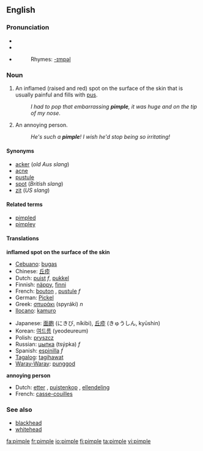 ==English==

===Pronunciation===
*{{IPAchar|pĭm'p(ə)l}}
*{{IPA|/ˈpɪmp(ə)l/}}
*{{SAMPA|/"pImp(@)l/}}
*:Rhymes: [[Rhymes:English:-ɪmpəl|-ɪmpəl]]

===Noun===
{{wikipedia}}
{{en-noun}}

# An inflamed (raised and red) spot on the surface of the skin that is usually painful and fills with [[pus]].
#:''I had to pop that embarrassing '''pimple''', it was huge and on the tip of my nose''.
# {{Slang}} An annoying person.
#:''He's such a '''pimple'''! I wish he'd stop being so irritating!''

====Synonyms====
*[[acker]] (''old Aus slang'')
*[[acne]]
*[[pustule]]
*[[spot]] (''British slang'')
*[[zit]] (''US slang'')

====Related terms====
*[[pimpled]]
*[[pimpley]]

====Translations====
'''inflamed spot on the surface of the skin'''
{{top}}
*[[Cebuano]]: [[bugas]]
*Chinese: [[丘疹]]
*Dutch: [[puist]] ''f'', [[pukkel]]
*Finnish: [[näppy]], [[finni]]
*French: [[bouton]] {{m}}, [[pustule]] ''f''
*German: [[Pickel]] {{m}}
*Greek: [[σπυράκι]] (spyráki) ''n''
*[[Ilocano]]: [[kamuro]]
{{mid}}
*Japanese: [[面皰]] (にきび, níkibi), [[丘疹]] (きゅうしん, kyūshin)
*Korean: [[여드름]] (yeodeureum)
*Polish: [[pryszcz]] {{m}}
*Russian: [[цыпка]] (tsýpka) ''f''
*Spanish: [[espinilla]] ''f''
*[[Tagalog]]: [[tagihawat]]
*[[Waray-Waray]]: [[punggod]]
{{bottom}}

'''annoying person'''
{{top}}
*Dutch: [[etter]] {{m}}, [[puistenkop]] {{m}}, [[ellendeling]] {{m}}
*French: [[casse-couilles]] {{m}}
{{mid}}
{{bottom}}

===See also===
*[[blackhead]]
*[[whitehead]]

[[fa:pimple]]
[[fr:pimple]]
[[io:pimple]]
[[fi:pimple]]
[[ta:pimple]]
[[vi:pimple]]